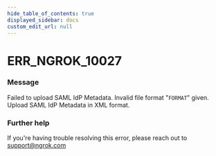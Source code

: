 ```yaml
---
hide_table_of_contents: true
displayed_sidebar: docs
custom_edit_url: null
---
```



# ERR_NGROK_10027

### Message
Failed to upload SAML IdP Metadata. Invalid file format "`FORMAT`" given. Upload SAML IdP Metadata in XML format.

### Further help
If you're having trouble resolving this error, please reach out to [support@ngrok.com](mailto:support@ngrok.com?subject=Help%20with%20ERR_NGROK_10027)


<ErrorDetails error='err_ngrok_10027' />
